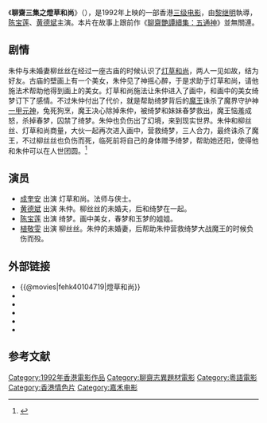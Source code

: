 {{expand|time=2012-02-12T05:41:59+00:00}}
{{Otheruses|subject=1992年上映于英属香港的电影《灯草和尚》|other=其他同名作品|灯草和尚}}
{{电影信息框
| 片名     = 聊斋艳谭3：灯草和尚
| 电影原名 = ''{{lang|en|Erotic Ghost Story III}}''
| 图像     = Erotic Ghost Story 3.jpg
| 图像说明 = 海报
| 导演     = [[黎继明|黎继明]]
| 监制     = [[黄磊|黄磊]]
| 制片     = 周震東
| 编剧     = [[甲元一|甲元一]]
| 原著     = 
| 主演     = [[陈宝莲|陈宝莲]]<br>[[成奎安|成奎安]]<br>[[黄德斌|黄德斌]]<br>[[植敬雯|植敬雯]]<br>[[张京花|张京花]]<br>[[何家驹|何家驹]]<br>[[大友梨奈|大友梨奈]]<br>[[丹沢亜紀|丹沢亜紀]]
| 配乐     = [[刘以达|刘以达]]
| 摄影     = [[黄仲标|黄仲标]]
| 剪辑     = [[张耀宗|张耀宗]]
| 制片商   = 大路電影製作有限公司
| 发行商   = [[嘉樂影片發行有限公司|嘉樂影片發行有限公司]]
| 上映日期 = {{BHKG}}：{{Film date|1992|3|5}}
| 片长     = 94分钟
| 产地     = {{英屬香港電影}}
| 语言     = 粤语
| 预算     = 
| 票房     = [[HK$|HK$]] 9,395,699.00
| 前集     = 《[[聊齋艷譚續集五通神|聊齋艷譚續集五通神]]》
| 续集     = 
}}

《'''聊齋三集之燈草和尚'''》（{{lang-en|''Erotic Ghost Story III''}}），是1992年上映的一部香港[[三级电影|三级电影]]，由[[黎继明|黎继明]]執導，[[陈宝莲|陈宝莲]]、[[黄德斌|黄德斌]]主演。本片在故事上跟前作《[[聊齋艷譚續集：五通神|聊齋艷譚續集：五通神]]》並無關連。

== 剧情 ==
朱仲与未婚妻柳丝丝在经过一座古庙的时候认识了[[灯草和尚|灯草和尚]]，两人一见如故，结为好友。古庙的壁画上有一个美女，朱仲见了神摇心醉，于是求助于灯草和尚，请他施法术帮助他得到画上的美女。灯草和尚施法让朱仲进入了画中，和画中的美女绮梦订下了感情。不过朱仲付出了代价，就是帮助绮梦背后的[[魔王|魔王]]诛杀了魔界守护神[[一甲元神|一甲元神]]，兔死狗烹，魔王决心除掉朱仲，被绮梦和妹妹春梦救出，魔王恼羞成怒，杀掉春梦，囚禁了绮梦。朱仲也负伤出了幻境，来到现实世界。朱仲和柳丝丝、灯草和尚商量，大伙一起再次进入画中，营救绮梦，三人合力，最终诛杀了魔王，不过柳丝丝也负伤而死，临死前将自己的身体赠予绮梦，帮助她还阳，使得他和朱仲可以在人世团圆。<ref name="multiple11">{{cite web |url=http://ent.sina.com.cn/m/2009-08-28/01312672500.shtml |title=资料：成奎安电影作品《灯草和尚》(1992) |accessdate=2012-02-12 |date=2009-08-28 |work=新浪 |archive-date=2019-09-27 |archive-url=https://web.archive.org/web/20190927082811/http://ent.sina.com.cn/m/2009-08-28/01312672500.shtml |dead-url=no }}</ref>

== 演员 ==
*[[成奎安|成奎安]] 出演 灯草和尚。法师与侠士。
*[[黄德斌|黄德斌]] 出演 朱仲。柳丝丝的未婚夫，后和绮梦在一起。
*[[陈宝莲|陈宝莲]] 出演 绮梦。画中美女，春梦和玉梦的姐姐。
*[[植敬雯|植敬雯]] 出演 柳丝丝。朱仲的未婚妻，后帮助朱仲营救绮梦大战魔王的时候负伤而殁。

== 外部链接 ==
*{{@movies|fehk40104719|燈草和尚}}
*{{hkmdb title|7565|燈草和尚}}
*{{douban|title=燈草和尚}}
*{{rotten-tomatoes|erotic-ghost-story-iii|燈草和尚}}
*{{rotten-tomatoes|erotic_ghost_story_iii|燈草和尚}}
*{{imdb title|0104719|燈草和尚}}

==参考文献==
<div class="references-small">
<references></references>
</div>

{{DEFAULTSORT:Deng灯草和尚}}
[[Category:1992年香港電影作品|Category:1992年香港電影作品]]
[[Category:聊齋志異題材電影|Category:聊齋志異題材電影]]
[[Category:粵語電影|Category:粵語電影]]
[[Category:香港情色片|Category:香港情色片]]
[[Category:嘉禾电影|Category:嘉禾电影]]